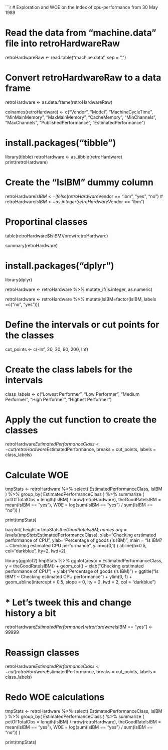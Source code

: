 ```r
# Exploration and WOE on the Index of cpu-performance from 30 May 1989 

# Read the data from "machine.data" file into retroHardwareRaw
retroHardwareRaw <- read.table("machine.data", sep = ",")

# Convert retroHardwareRaw to a data frame
retroHardware <- as.data.frame(retroHardwareRaw)

colnames(retroHardware) <- c("Vendor", "Model", "MachineCycleTime", "MinMainMemory", "MaxMainMemory", 
                             "CacheMemory", "MinChannels", "MaxChannels", "PublishedPerformance", 
                             "EstimatedPerformance")
                             
# install.packages("tibble") 
library(tibble)
retroHardware <- as_tibble(retroHardware)
print(retroHardware)

# Create the "IsIBM" dummy column
retroHardware$IsIBM <- ifelse(retroHardware$Vendor == "ibm", "yes", "no")
# retroHardware$IsIBM <- as.integer(retroHardware$Vendor == "ibm")

# Proportinal classes
table(retroHardware$IsIBM)/nrow(retroHardware)

summary(retroHardware)

# install.packages("dplyr")
library(dplyr)

retroHardware <- retroHardware %>% mutate_if(is.integer, as.numeric)

retroHardware <- retroHardware %>% mutate(IsIBM=factor(IsIBM, labels =c("no", "yes")))

# Define the intervals or cut points for the classes
cut_points <- c(-Inf, 20, 30, 90, 200, Inf)

# Create the class labels for the intervals
class_labels <- c("Lowest Performer", "Low Performer", "Medium Performer", "High Performer", "Highest Performer")

# Apply the cut function to create the classes
retroHardware$EstimatedPerformanceClass <- cut(retroHardware$EstimatedPerformance, breaks = cut_points, labels = class_labels)


# Calculate WOE

tmpStats <-
  retroHardware %>%
  select(
    EstimatedPerformanceClass, IsIBM
  ) %>% 
  group_by(
    EstimatedPerformanceClass
  ) %>% 
  summarize (
    pctOfTotalObs = length(IsIBM) / nrow(retroHardware),
    theGoodRateIsIBM = mean(IsIBM == "yes"),
    WOE = log(sum(IsIBM == "yes") / sum(IsIBM == "no"))
  )
  
  print(tmpStats)
  
  barplot(
    height = tmpStats$theGoodRateIsIBM,
    names.arg=levels(tmpStats$EstimatedPerformanceClass),
    xlab="Checking erstimated performance of CPU",
    ylab="Percentage of goods (is IBM)",
    main = "Is IBM? ~ Checking estimated CPU performance",
    ylim=c(0,1)
  )
abline(h=0.5, col="darkblue", lty=2, lwd=2)

library(ggplot2)
tmpStats %>%
  ggplot(aes(x = EstimatedPerformanceClass, y = theGoodRateIsIBM)) + 
  geom_col() + 
  xlab("Checking erstimated performance of CPU") + 
  ylab("Percentage of goods (is IBM)") + 
  ggtitle("Is IBM? ~ Checking estimated CPU performance") +
  ylim(0, 1) + 
  geom_abline(intercept =  0.5, slope = 0, lty = 2, lwd = 2, col = "darkblue")
  
  
<!--
In summary, the output provides insights into the distribution of observations, the percentage of positive outcomes within each performance class, and the strength of association between the performance class and the positive outcome (IBM). The negative WOE values suggest that all performance classes have a negative impact on the likelihood of being an IBM vendor.
*After the tweek below, the WOE is now positive as every IBM model is now a Highest Performer!
-->

# * Let's tweek this and change history a bit
retroHardware$EstimatedPerformance[retroHardware$IsIBM == "yes"] <- 99999

# Reassign classes
retroHardware$EstimatedPerformanceClass <- cut(retroHardware$EstimatedPerformance, breaks = cut_points, labels = class_labels)

# Redo WOE calculations
tmpStats <-
  retroHardware %>%
  select(
    EstimatedPerformanceClass, IsIBM
  ) %>% 
  group_by(
    EstimatedPerformanceClass
  ) %>% 
  summarize (
    pctOfTotalObs = length(IsIBM) / nrow(retroHardware),
    theGoodRateIsIBM = mean(IsIBM == "yes"),
    WOE = log(sum(IsIBM == "yes") / sum(IsIBM == "no"))
  )
  
  print(tmpStats)

